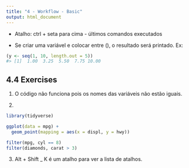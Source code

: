 ```yaml
---
title: "4 - Workflow - Basic"
output: html_document
---
```


- Atalho: ctrl + seta para cima - últimos comandos executados

- Se criar uma variável e colocar entre (), o resultado será printado. Ex:

```r
(y <- seq(1, 10, length.out = 5))
#> [1]  1.00  3.25  5.50  7.75 10.00
```

## 4.4 Exercises

1) O código não funciona pois os nomes das variáveis não estão iguais.

2) 

```r
library(tidyverse)

ggplot(data = mpg) + 
  geom_point(mapping = aes(x = displ, y = hwy))

filter(mpg, cyl == 8)
filter(diamonds, carat > 3)
```

3) Alt + Shift _ K é um atalho para ver a lista de atalhos.

